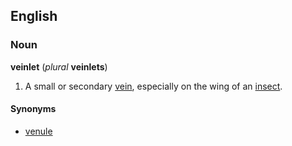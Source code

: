 ==English==
===Noun===
'''veinlet''' (''plural'' '''veinlets''')

# A small or secondary [[vein]], especially on the wing of an [[insect]].

====Synonyms====
*[[venule]]